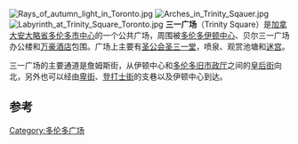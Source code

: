 [[File:Rays_of_autumn_light_in_Toronto.jpg|right]]
[[File:Arches_in_Trinity_Sqauer.jpg|right]]
[[File:Labyrinth_at_Trinity_Square_Toronto.jpg|thumb]]
'''三一广场'''（Trinity Square）是[[加拿大|加拿大]][[安大略省|安大略省]][[多伦多市中心|多伦多市中心]]的一个公共广场，周围被[[多伦多伊顿中心|多伦多伊顿中心]]、贝尔三一广场办公楼和[[万豪国际|万豪酒店]]包围。广场上主要有[[加拿大圣公会|圣公会]][[圣三一堂_(多伦多)|圣三一堂]]，喷泉、观赏池塘和[[迷宫|迷宫]]。

三一广场的主要通道是詹姆斯街，从伊顿中心和[[多伦多旧市政厅|多伦多旧市政厅]]之间的[[皇后街|皇后街]]向北，另外也可以经由[[卑街|卑街]]、[[登打士街_(安大略省)|登打士街]]的支巷以及伊顿中心到达。

==参考==
{{Reflist}}
{{coord|43.654483|N|79.382002|W|region:CA-ON_type:landmark|display=title}}
[[Category:多伦多广场|Category:多伦多广场]]